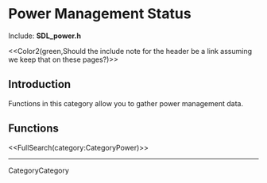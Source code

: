 <!-- #master-page:CategoryTemplate -->
<!-- #master-date:Unknown-Date -->
<!-- format wiki -->
<!-- language en -->

= Power Management Status =

Include:  '''SDL_power.h'''

<<Color2(green,Should the include note for the header be a link assuming we keep that on these pages?)>>


== Introduction ==
Functions in this category allow you to gather power management data. 

== Functions ==

<<FullSearch(category:CategoryPower)>>

----
CategoryCategory
